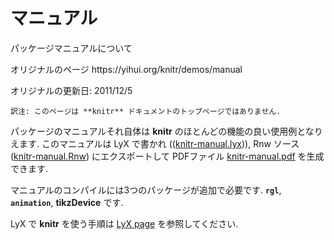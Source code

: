 <!---
title: Manual
subtitle: The package manual
date: '2011-12-05'
slug: manual
--->

# マニュアル {-#manual}

パッケージマニュアルについて

オリジナルのページ https://yihui.org/knitr/demos/manual

オリジナルの更新日: 2011/12/5

```block
訳注: このページは **knitr** ドキュメントのトップページではありません.
```

パッケージのマニュアルそれ自体は **knitr** のほとんどの機能の良い使用例となりえます. このマニュアルは LyX で書かれ (([knitr-manual.lyx](https://github.com/yihui/knitr/blob/master/inst/examples/knitr-manual.lyx))), Rnw ソース ([knitr-manual.Rnw](https://github.com/yihui/knitr/blob/master/inst/examples/knitr-manual.Rnw)) にエクスポートして PDFファイル [knitr-manual.pdf](https://github.com/yihui/knitr/releases/download/doc/knitr-manual.pdf) を生成できます.

マニュアルのコンパイルには3つのパッケージが追加で必要です. **`rgl`**, **`animation`**, **tikzDevice** です.

LyX で **knitr** を使う手順は [LyX page](https://yihui.org/knitr/demo/lyx/) を参照してください.
